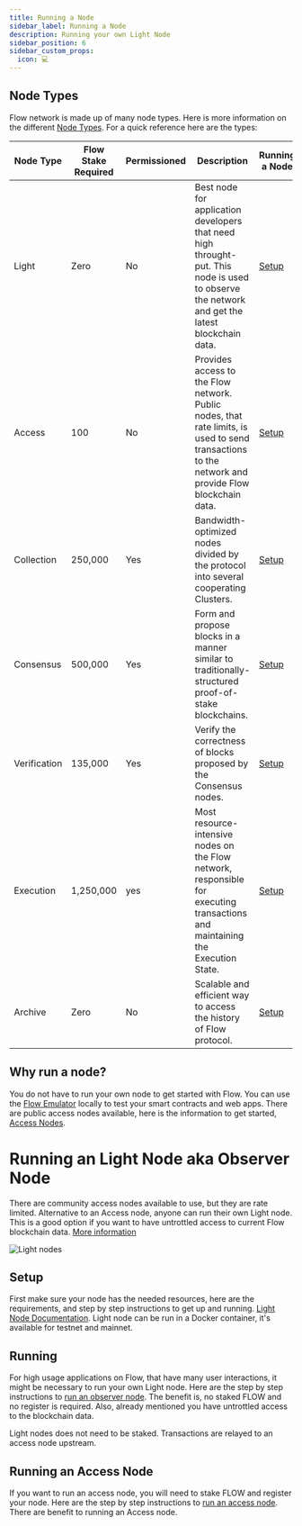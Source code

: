 ```yaml
---
title: Running a Node
sidebar_label: Running a Node
description: Running your own Light Node
sidebar_position: 6
sidebar_custom_props:
  icon: 💻
---
```


## Node Types
Flow network is made up of many node types. Here is more information on the different [Node Types](../../concepts/nodes/node-operation/node-roles#collection). For a quick reference here are the types:

| Node Type | Flow Stake Required | Permissioned| Description | Running a Node |
| --- | --- | --- | --- | -- |
| Light | Zero | No | Best node for application developers that need high throught-put. This node is used to observe the network and get the latest blockchain data. | [Setup](../../concepts/nodes/node-operation/observer-node) |
| Access | 100 | No | Provides access to the Flow network. Public nodes, that rate limits, is used to send transactions to the network and provide Flow blockchain data. | [Setup](../../concepts/nodes/node-operation/access-node-setup) |
| Collection | 250,000 | Yes | Bandwidth-optimized nodes divided by the protocol into several cooperating Clusters. | [Setup](../../concepts/nodes/node-operation/node-setup) |
| Consensus | 500,000 | Yes | Form and propose blocks in a manner similar to traditionally-structured proof-of-stake blockchains. | [Setup](../../concepts/nodes/node-operation/node-setup) |
| Verification | 135,000 | Yes | Verify the correctness of blocks proposed by the Consensus nodes. | [Setup](../../concepts/nodes/node-operation/node-setup) |
| Execution | 1,250,000 | yes | Most resource-intensive nodes on the Flow network, responsible for executing transactions and maintaining the Execution State. | [Setup](../../concepts/nodes/node-operation/node-setup) |
| Archive | Zero | No | Scalable and efficient way to access the history of Flow protocol. | [Setup](../../concepts/nodes/node-operation/node-setup) |


## Why run a node?

You do not have to run your own node to get started with Flow. You can use the [Flow Emulator](../tools/toolchains/emulator) locally to test your smart contracts and web apps. There are public access nodes available, here is the information to get started, [Access Nodes](../../concepts/nodes/access-api).


# Running an Light Node aka Observer Node

There are community access nodes available to use, but they are rate limited. Alternative to an Access node, anyone can run their own Light node. This is a good option if you want to have untrottled access to current Flow blockchain data. [More information](../../concepts/nodes#which-node-should-you-run)

![Light nodes](observer-node-arch.png)


## Setup

First make sure your node has the needed resources, here are the requirements, and step by step instructions to get up and running. [Light Node Documentation](../building-on-flow/nodes/node-operation/observer-node#running-an-observer-node). Light node can be run in a Docker container, it's available for testnet and mainnet. 

## Running

For high usage applications on Flow, that have many user interactions, it might be necessary to run your own Light node. Here are the step by step instructions to [run an observer node](../building-on-flow/nodes/node-operation/observer-node#steps-to-run-an-observer-node). The benefit is, no staked FLOW and no register is required. Also, already mentioned you have untrottled access to the blockchain data.


<Callout type="info">
Light nodes does not need to be staked. Transactions are relayed to an access node upstream.
</Callout>

## Running an Access Node

If you want to run an access node, you will need to stake FLOW and register your node. Here are the step by step instructions to [run an access node](../../concepts/nodes/node-operation/access-node-setup). There are benefit to running an Access node.

